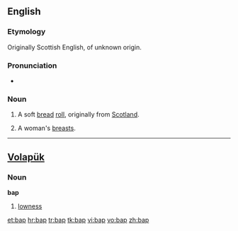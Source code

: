 {{also|bắp}}
==English==

===Etymology===
Originally Scottish English, of unknown origin.

===Pronunciation===
* {{IPA|/bæp/}}

===Noun===
{{en-noun}}

# A soft [[bread]] [[roll]], originally from [[Scotland]].
# {{context|British|slang|in plural}} A woman's [[breasts]].

{{anagrams:en/abp}}
----

==[[Volapük]]==

===Noun===
'''bap'''

# [[lowness]]

[[et:bap]]
[[hr:bap]]
[[tr:bap]]
[[tk:bap]]
[[vi:bap]]
[[vo:bap]]
[[zh:bap]]